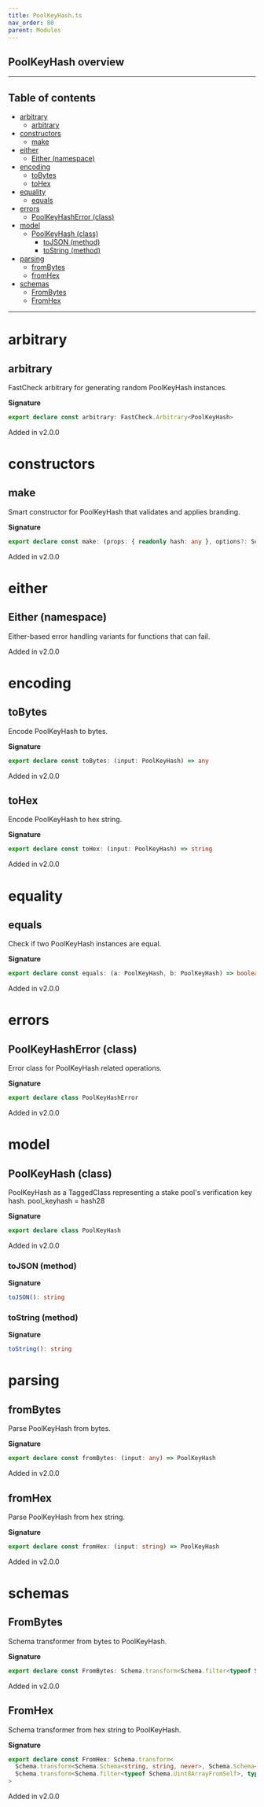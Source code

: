 ```yaml
---
title: PoolKeyHash.ts
nav_order: 80
parent: Modules
---
```


## PoolKeyHash overview

---

<h2 className="text-delta">Table of contents</h2>

- [arbitrary](#arbitrary)
  - [arbitrary](#arbitrary-1)
- [constructors](#constructors)
  - [make](#make)
- [either](#either)
  - [Either (namespace)](#either-namespace)
- [encoding](#encoding)
  - [toBytes](#tobytes)
  - [toHex](#tohex)
- [equality](#equality)
  - [equals](#equals)
- [errors](#errors)
  - [PoolKeyHashError (class)](#poolkeyhasherror-class)
- [model](#model)
  - [PoolKeyHash (class)](#poolkeyhash-class)
    - [toJSON (method)](#tojson-method)
    - [toString (method)](#tostring-method)
- [parsing](#parsing)
  - [fromBytes](#frombytes)
  - [fromHex](#fromhex)
- [schemas](#schemas)
  - [FromBytes](#frombytes-1)
  - [FromHex](#fromhex-1)

---

# arbitrary

## arbitrary

FastCheck arbitrary for generating random PoolKeyHash instances.

**Signature**

```ts
export declare const arbitrary: FastCheck.Arbitrary<PoolKeyHash>
```

Added in v2.0.0

# constructors

## make

Smart constructor for PoolKeyHash that validates and applies branding.

**Signature**

```ts
export declare const make: (props: { readonly hash: any }, options?: Schema.MakeOptions | undefined) => PoolKeyHash
```

Added in v2.0.0

# either

## Either (namespace)

Either-based error handling variants for functions that can fail.

Added in v2.0.0

# encoding

## toBytes

Encode PoolKeyHash to bytes.

**Signature**

```ts
export declare const toBytes: (input: PoolKeyHash) => any
```

Added in v2.0.0

## toHex

Encode PoolKeyHash to hex string.

**Signature**

```ts
export declare const toHex: (input: PoolKeyHash) => string
```

Added in v2.0.0

# equality

## equals

Check if two PoolKeyHash instances are equal.

**Signature**

```ts
export declare const equals: (a: PoolKeyHash, b: PoolKeyHash) => boolean
```

Added in v2.0.0

# errors

## PoolKeyHashError (class)

Error class for PoolKeyHash related operations.

**Signature**

```ts
export declare class PoolKeyHashError
```

Added in v2.0.0

# model

## PoolKeyHash (class)

PoolKeyHash as a TaggedClass representing a stake pool's verification key hash.
pool_keyhash = hash28

**Signature**

```ts
export declare class PoolKeyHash
```

Added in v2.0.0

### toJSON (method)

**Signature**

```ts
toJSON(): string
```

### toString (method)

**Signature**

```ts
toString(): string
```

# parsing

## fromBytes

Parse PoolKeyHash from bytes.

**Signature**

```ts
export declare const fromBytes: (input: any) => PoolKeyHash
```

Added in v2.0.0

## fromHex

Parse PoolKeyHash from hex string.

**Signature**

```ts
export declare const fromHex: (input: string) => PoolKeyHash
```

Added in v2.0.0

# schemas

## FromBytes

Schema transformer from bytes to PoolKeyHash.

**Signature**

```ts
export declare const FromBytes: Schema.transform<Schema.filter<typeof Schema.Uint8ArrayFromSelf>, typeof PoolKeyHash>
```

Added in v2.0.0

## FromHex

Schema transformer from hex string to PoolKeyHash.

**Signature**

```ts
export declare const FromHex: Schema.transform<
  Schema.transform<Schema.Schema<string, string, never>, Schema.Schema<Uint8Array, Uint8Array, never>>,
  Schema.transform<Schema.filter<typeof Schema.Uint8ArrayFromSelf>, typeof PoolKeyHash>
>
```

Added in v2.0.0
